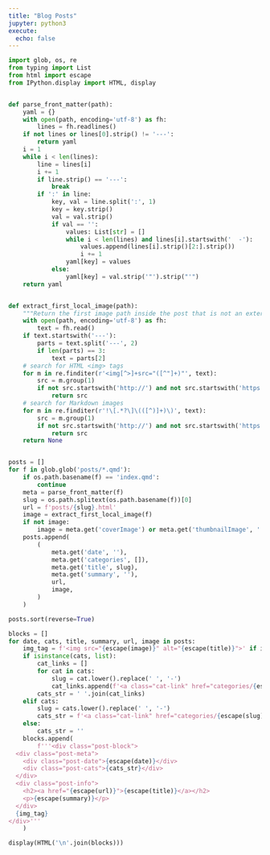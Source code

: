 ```yaml
---
title: "Blog Posts"
jupyter: python3
execute:
  echo: false
---
```


```python
import glob, os, re
from typing import List
from html import escape
from IPython.display import HTML, display


def parse_front_matter(path):
    yaml = {}
    with open(path, encoding='utf-8') as fh:
        lines = fh.readlines()
    if not lines or lines[0].strip() != '---':
        return yaml
    i = 1
    while i < len(lines):
        line = lines[i]
        i += 1
        if line.strip() == '---':
            break
        if ':' in line:
            key, val = line.split(':', 1)
            key = key.strip()
            val = val.strip()
            if val == '':
                values: List[str] = []
                while i < len(lines) and lines[i].startswith('  -'):
                    values.append(lines[i].strip()[2:].strip())
                    i += 1
                yaml[key] = values
            else:
                yaml[key] = val.strip('"').strip("'")
    return yaml


def extract_first_local_image(path):
    """Return the first image path inside the post that is not an external URL."""
    with open(path, encoding='utf-8') as fh:
        text = fh.read()
    if text.startswith('---'):
        parts = text.split('---', 2)
        if len(parts) == 3:
            text = parts[2]
    # search for HTML <img> tags
    for m in re.finditer(r'<img[^>]+src="([^"]+)"', text):
        src = m.group(1)
        if not src.startswith('http://') and not src.startswith('https://'):
            return src
    # search for Markdown images
    for m in re.finditer(r'!\[.*?\]\(([^)]+)\)', text):
        src = m.group(1)
        if not src.startswith('http://') and not src.startswith('https://'):
            return src
    return None


posts = []
for f in glob.glob('posts/*.qmd'):
    if os.path.basename(f) == 'index.qmd':
        continue
    meta = parse_front_matter(f)
    slug = os.path.splitext(os.path.basename(f))[0]
    url = f'posts/{slug}.html'
    image = extract_first_local_image(f)
    if not image:
        image = meta.get('coverImage') or meta.get('thumbnailImage', '')
    posts.append(
        (
            meta.get('date', ''),
            meta.get('categories', []),
            meta.get('title', slug),
            meta.get('summary', ''),
            url,
            image,
        )
    )

posts.sort(reverse=True)

blocks = []
for date, cats, title, summary, url, image in posts:
    img_tag = f'<img src="{escape(image)}" alt="{escape(title)}">' if image else ''
    if isinstance(cats, list):
        cat_links = []
        for cat in cats:
            slug = cat.lower().replace(' ', '-')
            cat_links.append(f'<a class="cat-link" href="categories/{escape(slug)}.html">{escape(cat)}</a>')
        cats_str = ' '.join(cat_links)
    elif cats:
        slug = cats.lower().replace(' ', '-')
        cats_str = f'<a class="cat-link" href="categories/{escape(slug)}.html">{escape(cats)}</a>'
    else:
        cats_str = ''
    blocks.append(
        f'''<div class="post-block">
  <div class="post-meta">
    <div class="post-date">{escape(date)}</div>
    <div class="post-cats">{cats_str}</div>
  </div>
  <div class="post-info">
    <h2><a href="{escape(url)}">{escape(title)}</a></h2>
    <p>{escape(summary)}</p>
  </div>
  {img_tag}
</div>'''
    )

display(HTML('\n'.join(blocks)))
```

